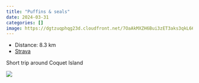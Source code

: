 ```yaml
---
title: "Puffins & seals"
date: 2024-03-31
categories: []
image: https://dgtzuqphqg23d.cloudfront.net/7OaAkMXZH6Bui3zET3aks3qkL66SV8AedUPcX4cragU-768x432.jpg
---
```


- Distance: 8.3 km
- [Strava](https://www.strava.com/activities/11075266893)

Short trip around Coquet Island 

![](https://dgtzuqphqg23d.cloudfront.net/7OaAkMXZH6Bui3zET3aks3qkL66SV8AedUPcX4cragU-768x432.jpg)



